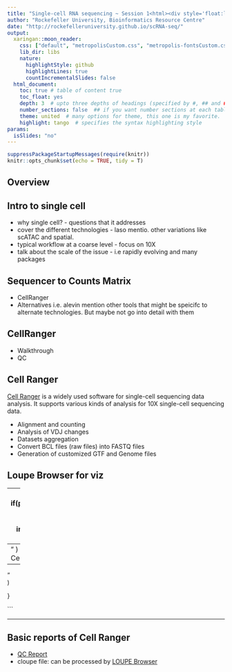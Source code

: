 ```yaml
---
title: "Single-cell RNA sequencing ~ Session 1<html><div style='float:left'></div><hr color='#EB811B' size=1px width=796px></html>"
author: "Rockefeller University, Bioinformatics Resource Centre"
date: "http://rockefelleruniversity.github.io/scRNA-seq/"
output: 
  xaringan::moon_reader:
    css: ["default", "metropolisCustom.css", "metropolis-fontsCustom.css"]
    lib_dir: libs
    nature:
      highlightStyle: github
      highlightLines: true
      countIncrementalSlides: false
  html_document:
    toc: true # table of content true
    toc_float: yes
    depth: 3  # upto three depths of headings (specified by #, ## and ###)
    number_sections: false  ## if you want number sections at each table header
    theme: united  # many options for theme, this one is my favorite.
    highlight: tango  # specifies the syntax highlighting style
params:
  isSlides: "no"
---
```


```r
suppressPackageStartupMessages(require(knitr))
knitr::opts_chunk$set(echo = TRUE, tidy = T)
```

## Overview
<!-- In this course we are going to introduce basic analysis for single-cell RNAseq, with a specific focus on the 10X system. The course is divided into three sessions. In the first session, we will introduce how to interpret the Cell  Ranger QC report and how to do analysis with the LOUPE Browser. We will also demonstrate the customized analysis we can support right know. In the Second session, we will demonstrate how to process scRNAseq data and make QC reports with Seurat. In the third session, we will discuss how to to do more advanced analysis and QC with Bioconductor packages.  -->

## Intro to single cell

- why single cell? - questions that it addresses
- cover the different technologies - laso mentio. other variations like scATAC and spatial. 
- typical workflow at a coarse level - focus on 10X
- talk about the scale of the issue - i.e rapidly evolving and many packages

## Sequencer to Counts Matrix

- CellRanger
- Alternatives i.e. alevin
mention other tools that might be speicifc to alternate technologies. But maybe not go into detail with them 

## CellRanger
- Walkthrough
- QC


## Cell Ranger
[Cell Ranger](https://support.10xgenomics.com/single-cell-gene-expression/software/pipelines/latest/what-is-cell-ranger) is a widely used software for single-cell sequencing data analysis. It supports various kinds of analysis for 10X single-cell sequencing data.

- Alignment and counting
- Analysis of VDJ changes
- Datasets aggregation
- Convert BCL files (raw files) into FASTQ files
- Generation of customized GTF and Genome files



## Loupe Browser for viz



---
```r
if(params$isSlides == "yes"){
  cat("class: inverse, center, middle

# Cell Ranger results

<html><div style='float:left'></div><hr color='#EB811B' size=1px width=720px></html> 

---
"    
  )
}else{
  cat("# Cell Ranger results


---
"    
  )
  
}

```




---
## Basic reports of Cell Ranger
- [QC Report](data/WT.html)
- cloupe file: can be processed by [LOUPE Browser](https://support.10xgenomics.com/single-cell-gene-expression/software/visualization/latest/what-is-loupe-cell-browser)

















